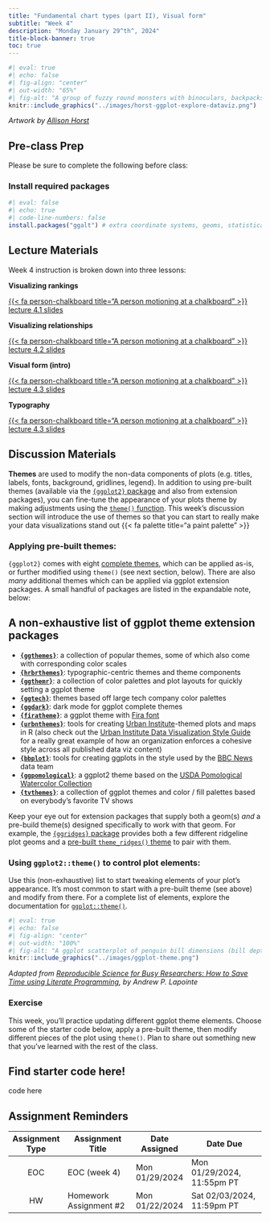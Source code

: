 ```yaml
---
title: "Fundamental chart types (part II), Visual form"
subtitle: "Week 4"
description: "Monday January 29^th^, 2024"
title-block-banner: true
toc: true
---
```


```r
#| eval: true 
#| echo: false
#| fig-align: "center"
#| out-width: "65%" 
#| fig-alt: "A group of fuzzy round monsters with binoculars, backpacks and guide books looking up a graphs flying around with wings (like birders, but with exploratory data visualizations). Stylized text reads 'ggplot2: visual data exploration.' Learn more about ggplot2."
knitr::include_graphics("../images/horst-ggplot-explore-dataviz.png")
```

:::{.gray-text .center-text}
*Artwork by [Allison Horst](https://allisonhorst.com/)*
:::

## Pre-class Prep

Please be sure to complete the following before class:

### Install required packages
```r
#| eval: false
#| echo: true
#| code-line-numbers: false
install.packages("ggalt") # extra coordinate systems, geoms, statistical transformations, scales and fonts for 'ggplot2' (includes `geom_lollipop()`)
```

## Lecture Materials 

Week 4 instruction is broken down into three lessons:

::: {.grid}

::: {.g-col-12 .g-col-md-3}
::: {.center-text}
[**Visualizing rankings**]{.teal-text .body-text-m}

[{{< fa person-chalkboard title="A person motioning at a chalkboard" >}} lecture 4.1 slides](../slides/week4.1-rankings-slides.qmd){.btn role="button" target="_blank"} 
:::
:::

::: {.g-col-12 .g-col-md-3}
::: {.center-text}
[**Visualizing relationships**]{.teal-text .body-text-m}

[{{< fa person-chalkboard title="A person motioning at a chalkboard" >}} lecture 4.2 slides](../slides/week4.2-relationships-slides.qmd){.btn role="button" target="_blank"} 
:::
:::

::: {.g-col-12 .g-col-md-3}
::: {.center-text}
[**Visual form (intro)**]{.teal-text .body-text-m}

[{{< fa person-chalkboard title="A person motioning at a chalkboard" >}} lecture 4.3 slides](../slides/week4.3-visual-form-slides.qmd){.btn role="button" target="_blank"} 
:::
:::

::: {.g-col-12 .g-col-md-3}
::: {.center-text}
[**Typography**]{.teal-text .body-text-m}

[{{< fa person-chalkboard title="A person motioning at a chalkboard" >}} lecture 4.3 slides](../slides/week4.3-visual-form-slides.qmd){.btn role="button" target="_blank"} 
:::
:::

:::

## Discussion Materials

**Themes** are used to modify the non-data components of plots (e.g. titles, labels, fonts, background, gridlines, legend). In addition to using pre-built themes (available via the [`{ggplot2}` package](https://ggplot2.tidyverse.org/reference/ggtheme.html) and also from extension packages), you can fine-tune the appearance of your plots theme by making adjustments using the [`theme()` function](https://ggplot2.tidyverse.org/reference/theme.html). This week's discussion section will introduce the use of themes so that you can start to really make your data visualizations stand out {{< fa palette title="a paint palette" >}}

### Applying pre-built themes:

`{ggplot2}` comes with eight [complete themes](https://ggplot2.tidyverse.org/reference/ggtheme.html), which can be applied as-is, or further modified using `theme()` (see next section, below). There are also *many* additional themes which can be applied via ggplot extension packages. A small handful of packages are listed in the expandable note, below:

::: {.callout-tip icon=false collapse=true}
## A non-exhaustive list of ggplot theme extension packages

- **[`{ggthemes}`](https://jrnold.github.io/ggthemes/)**: a collection of popular themes, some of which also come with corresponding color scales
- **[`{hrbrthemes}`](https://cinc.rud.is/web/packages/hrbrthemes/index.html)**: typographic-centric themes and theme components
- **[`{ggthemr}`](https://github.com/Mikata-Project/ggthemr)**: a collection of color palettes and plot layouts for quickly setting a ggplot theme 
- **[`{ggtech}`](https://github.com/ricardo-bion/ggtech)**: themes based off large tech company color palettes
- **[`{ggdark}`](https://github.com/nsgrantham/ggdark)**: dark mode for ggplot complete themes
- **[`{firatheme}`](https://github.com/vankesteren/firatheme)**: a ggplot theme with [Fira font](https://fonts.google.com/?query=fira)
- **[`{urbnthemes}`](https://urbaninstitute.github.io/urbnthemes/index.html)**: tools for creating [Urban Institute](https://www.urban.org/)-themed plots and maps in R (also check out the [Urban Institute Data Visualization Style Guide](https://urbaninstitute.github.io/graphics-styleguide/) for a really great example of how an organization enforces a cohesive style across all published data viz content)
- **[`{bbplot}`](https://github.com/bbc/bbplot/)**: tools for creating ggplots in the style used by the [BBC News](https://www.bbc.com/news) data team
- **[`{ggpomological}`](https://www.garrickadenbuie.com/project/ggpomological/)**: a ggplot2 theme based on the [USDA Pomological Watercolor Collection](https://search.nal.usda.gov/discovery/collectionDiscovery?vid=01NAL_INST:MAIN&collectionId=81279629860007426)
- **[`{tvthemes}`](https://ryo-n7.github.io/2019-05-16-introducing-tvthemes-package/)**: a collection of ggplot themes and color / fill palettes based on everybody’s favorite TV shows

Keep your eye out for extension packages that supply both a geom(s) *and* a pre-build theme(s) designed specifically to work with that geom. For example, the [`{ggridges}` package](https://wilkelab.org/ggridges/index.html) provides both a few different ridgeline plot geoms and a [pre-built `theme_ridges()` theme](https://wilkelab.org/ggridges/articles/introduction.html#themes) to pair with them.
:::

### Using `ggplot2::theme()` to control plot elements:

Use this (non-exhaustive) list to start tweaking elements of your plot's appearance. It's most common to start with a pre-built theme (see above) and modify from there. For a complete list of elements, explore the documentation for [`ggplot::theme()`](https://ggplot2.tidyverse.org/reference/theme.html).

```r
#| eval: true 
#| echo: false
#| fig-align: "center"
#| out-width: "100%" 
#| fig-alt: "A ggplot scatterplot of penguin bill dimensions (bill depth by bill length), with arrows pointing to different non-data elements that can be adjusted using ggplot2 theme controls"
knitr::include_graphics("../images/ggplot-theme.png")
```

::: {.center-text .body-text-s .gray-text}
*Adapted from [Reproducible Science for Busy Researchers: How to Save Time using Literate Programming](https://bookdown.org/alapo/learnr/data-visualisation.html#anatomy-of-a-ggplot), by Andrew P. Lapointe*
:::

### Exercise

This week, you'll practice updating different ggplot theme elements. Choose some of the starter code below, apply a pre-built theme, then modify different pieces of the plot using `theme()`. Plan to share out something new that you've learned with the rest of the class.

::: {.callout-note icon=false collapse=true}
## Find starter code here!

code here
:::

## Assignment Reminders

| Assignment Type | Assignment Title        | Date Assigned  | Date Due                   |
|:---------------:|-------------------------|----------------|----------------------------|
| EOC             | EOC (week 4)            | Mon 01/29/2024 | Mon 01/29/2024, 11:55pm PT |
| HW              | Homework Assignment #2  | Mon 01/22/2024 | Sat 02/03/2024, 11:59pm PT |

<!-- | Assignment Type | Assignment Title                                                       | Date Assigned  | Date Due                   | -->
<!-- |:---------------:|------------------------------------------------------------------------|----------------|----------------------------| -->
<!-- | EOC             | [EOC (week 4)](https://forms.gle/kwfaWciZNu4fCzKN7)                    | Mon 01/29/2024 | Mon 01/29/2024, 11:55pm PT | -->
<!-- | HW              | [Homework Assignment #2](../assignments/HW2.qmd)                       | Mon 01/22/2024 | Sat 02/03/2024, 11:59pm PT | -->

